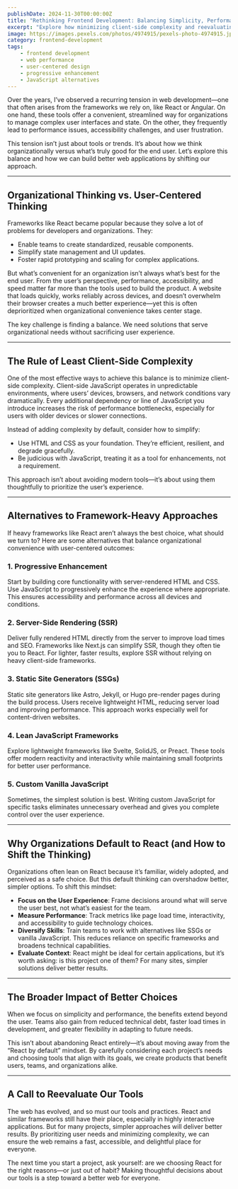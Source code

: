 ```yaml
---
publishDate: 2024-11-30T00:00:00Z
title: "Rethinking Frontend Development: Balancing Simplicity, Performance, and Usability"
excerpt: "Explore how minimizing client-side complexity and reevaluating tool choices can create faster, more accessible, and user-centered web applications."
image: https://images.pexels.com/photos/4974915/pexels-photo-4974915.jpeg
category: frontend-development
tags:
    - frontend development
    - web performance
    - user-centered design
    - progressive enhancement
    - JavaScript alternatives
---
```


Over the years, I’ve observed a recurring tension in web development—one that often arises from the frameworks we rely on, like React or Angular. On one hand, these tools offer a convenient, streamlined way for organizations to manage complex user interfaces and state. On the other, they frequently lead to performance issues, accessibility challenges, and user frustration.

This tension isn’t just about tools or trends. It’s about how we think organizationally versus what’s truly good for the end user. Let’s explore this balance and how we can build better web applications by shifting our approach.

---

## **Organizational Thinking vs. User-Centered Thinking**

Frameworks like React became popular because they solve a lot of problems for developers and organizations. They:

- Enable teams to create standardized, reusable components.
- Simplify state management and UI updates.
- Foster rapid prototyping and scaling for complex applications.

But what’s convenient for an organization isn’t always what’s best for the end user. From the user’s perspective, performance, accessibility, and speed matter far more than the tools used to build the product. A website that loads quickly, works reliably across devices, and doesn’t overwhelm their browser creates a much better experience—yet this is often deprioritized when organizational convenience takes center stage.

The key challenge is finding a balance. We need solutions that serve organizational needs without sacrificing user experience.

---

## **The Rule of Least Client-Side Complexity**

One of the most effective ways to achieve this balance is to minimize client-side complexity. Client-side JavaScript operates in unpredictable environments, where users’ devices, browsers, and network conditions vary dramatically. Every additional dependency or line of JavaScript you introduce increases the risk of performance bottlenecks, especially for users with older devices or slower connections.

Instead of adding complexity by default, consider how to simplify:

- Use HTML and CSS as your foundation. They’re efficient, resilient, and degrade gracefully.
- Be judicious with JavaScript, treating it as a tool for enhancements, not a requirement.

This approach isn’t about avoiding modern tools—it’s about using them thoughtfully to prioritize the user’s experience.

---

## **Alternatives to Framework-Heavy Approaches**

If heavy frameworks like React aren’t always the best choice, what should we turn to? Here are some alternatives that balance organizational convenience with user-centered outcomes:

### **1. Progressive Enhancement**
Start by building core functionality with server-rendered HTML and CSS. Use JavaScript to progressively enhance the experience where appropriate. This ensures accessibility and performance across all devices and conditions.

### **2. Server-Side Rendering (SSR)**
Deliver fully rendered HTML directly from the server to improve load times and SEO. Frameworks like Next.js can simplify SSR, though they often tie you to React. For lighter, faster results, explore SSR without relying on heavy client-side frameworks.

### **3. Static Site Generators (SSGs)**
Static site generators like Astro, Jekyll, or Hugo pre-render pages during the build process. Users receive lightweight HTML, reducing server load and improving performance. This approach works especially well for content-driven websites.

### **4. Lean JavaScript Frameworks**
Explore lightweight frameworks like Svelte, SolidJS, or Preact. These tools offer modern reactivity and interactivity while maintaining small footprints for better user performance.

### **5. Custom Vanilla JavaScript**
Sometimes, the simplest solution is best. Writing custom JavaScript for specific tasks eliminates unnecessary overhead and gives you complete control over the user experience.

---

## **Why Organizations Default to React (and How to Shift the Thinking)**

Organizations often lean on React because it’s familiar, widely adopted, and perceived as a safe choice. But this default thinking can overshadow better, simpler options. To shift this mindset:

- **Focus on the User Experience**: Frame decisions around what will serve the user best, not what’s easiest for the team.
- **Measure Performance**: Track metrics like page load time, interactivity, and accessibility to guide technology choices.
- **Diversify Skills**: Train teams to work with alternatives like SSGs or vanilla JavaScript. This reduces reliance on specific frameworks and broadens technical capabilities.
- **Evaluate Context**: React might be ideal for certain applications, but it’s worth asking: is this project one of them? For many sites, simpler solutions deliver better results.

---

## **The Broader Impact of Better Choices**

When we focus on simplicity and performance, the benefits extend beyond the user. Teams also gain from reduced technical debt, faster load times in development, and greater flexibility in adapting to future needs.

This isn’t about abandoning React entirely—it’s about moving away from the “React by default” mindset. By carefully considering each project’s needs and choosing tools that align with its goals, we create products that benefit users, teams, and organizations alike.

---

## **A Call to Reevaluate Our Tools**

The web has evolved, and so must our tools and practices. React and similar frameworks still have their place, especially in highly interactive applications. But for many projects, simpler approaches will deliver better results. By prioritizing user needs and minimizing complexity, we can ensure the web remains a fast, accessible, and delightful place for everyone.

The next time you start a project, ask yourself: are we choosing React for the right reasons—or just out of habit? Making thoughtful decisions about our tools is a step toward a better web for everyone.
